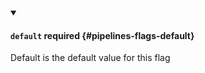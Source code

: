 
<details className="config-field" data-expandable="false" open>
<summary>

#### `default` <span class="config-field-required" data-required="false">required</span> <span class="config-field-type"></span> <span class="config-field-default"></span> <span class="config-field-enum"></span> {#pipelines-flags-default}

Default is the default value for this flag

</summary>



</details>
